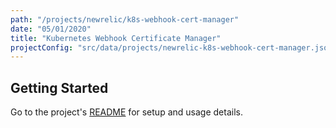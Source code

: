 ```yaml
---
path: "/projects/newrelic/k8s-webhook-cert-manager"
date: "05/01/2020"
title: "Kubernetes Webhook Certificate Manager"
projectConfig: "src/data/projects/newrelic-k8s-webhook-cert-manager.json"
---
```


## Getting Started

Go to the project's [README](https://github.com/newrelic/k8s-webhook-cert-manager#readme) for setup and usage details.





